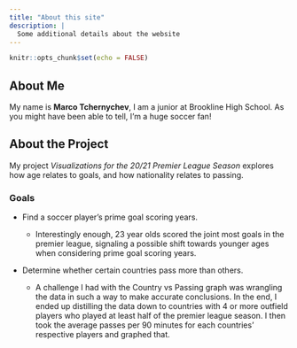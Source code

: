 ```yaml
---
title: "About this site"
description: |
  Some additional details about the website
---
```


```r
knitr::opts_chunk$set(echo = FALSE)
```

## About Me 

My name is **Marco Tchernychev**, I am a junior at Brookline High School. As you might have been able to tell, I'm a huge soccer fan!

## About the Project

My project *Visualizations for the 20/21 Premier League Season* explores how age relates to goals, and how nationality relates to passing.

### Goals

* Find a soccer player's prime goal scoring years.
  
  + Interestingly enough, 23 year olds scored the joint most goals in the premier league, signaling a possible shift towards younger ages when considering prime goal scoring years.

* Determine whether certain countries pass more than others.

  + A challenge I had with the Country vs Passing graph was wrangling the data in such a way to make accurate conclusions. In the end, I ended up distilling the data down to countries with 4 or more outfield players who played at least half of the premier league season. I then took the average passes per 90 minutes for each countries' respective players and graphed that.
  
  